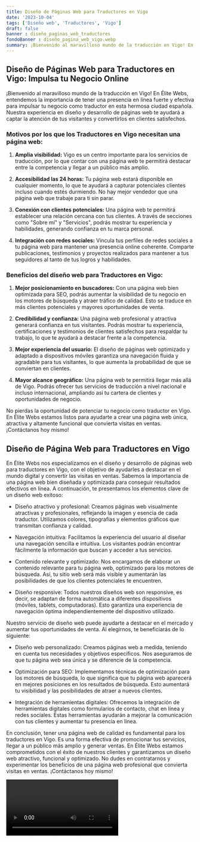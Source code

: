 ```yaml
---
title: Diseño de Páginas Web para Traductores en Vigo
date: '2023-10-04'
tags: ['Diseño web', 'Traductores', 'Vigo']
draft: false
banner : diseño_paginas_web_traductores
fondoBanner : diseño_pagina_web_vigo.webp
summary: ¡Bienvenido al maravilloso mundo de la traducción en Vigo! En Élite Webs, entendemos la importancia de tener una presencia en línea fuerte y efectiva para impulsar tu negocio como traductor en esta hermosa ciudad española. Nuestra experiencia en diseño y desarrollo de páginas web te ayudará a captar la atención de tus visitantes y convertirlos en clientes satisfechos.
---
```


## Diseño de Páginas Web para Traductores en Vigo: Impulsa tu Negocio Online

¡Bienvenido al maravilloso mundo de la traducción en Vigo! En Élite Webs, entendemos la importancia de tener una presencia en línea fuerte y efectiva para impulsar tu negocio como traductor en esta hermosa ciudad española. Nuestra experiencia en diseño y desarrollo de páginas web te ayudará a captar la atención de tus visitantes y convertirlos en clientes satisfechos.

### Motivos por los que los Traductores en Vigo necesitan una página web:

1. **Amplia visibilidad:** Vigo es un centro importante para los servicios de traducción, por lo que contar con una página web te permitirá destacar entre la competencia y llegar a un público más amplio.

2. **Accesibilidad las 24 horas:** Tu página web estará disponible en cualquier momento, lo que te ayudará a capturar potenciales clientes incluso cuando estés durmiendo. No hay mejor vendedor que una página web que trabaje para ti sin parar.

3. **Conexión con clientes potenciales:** Una página web te permitirá establecer una relación cercana con tus clientes. A través de secciones como "Sobre mí" y "Servicios", podrás mostrar tu experiencia y habilidades, generando confianza en tu marca personal.

4. **Integración con redes sociales:** Vincula tus perfiles de redes sociales a tu página web para mantener una presencia online coherente. Comparte publicaciones, testimonios y proyectos realizados para mantener a tus seguidores al tanto de tus logros y habilidades.

### Beneficios del diseño web para Traductores en Vigo:

1. **Mejor posicionamiento en buscadores:** Con una página web bien optimizada para SEO, podrás aumentar la visibilidad de tu negocio en los motores de búsqueda y atraer tráfico de calidad. Esto se traduce en más clientes potenciales y mayores oportunidades de venta.

2. **Credibilidad y confianza:** Una página web profesional y atractiva generará confianza en tus visitantes. Podrás mostrar tu experiencia, certificaciones y testimonios de clientes satisfechos para respaldar tu trabajo, lo que te ayudará a destacar frente a la competencia.

3. **Mejor experiencia del usuario:** El diseño de páginas web optimizado y adaptado a dispositivos móviles garantiza una navegación fluida y agradable para tus visitantes, lo que aumenta la probabilidad de que se conviertan en clientes.

4. **Mayor alcance geográfico:** Una página web te permitirá llegar más allá de Vigo. Podrás ofrecer tus servicios de traducción a nivel nacional e incluso internacional, ampliando así tu cartera de clientes y oportunidades de negocio.

No pierdas la oportunidad de potenciar tu negocio como traductor en Vigo. En Élite Webs estamos listos para ayudarte a crear una página web única, atractiva y altamente funcional que convierta visitas en ventas. ¡Contáctanos hoy mismo!

<GifSeo />

<Cta />

## Diseño de Página Web para Traductores en Vigo

En Élite Webs nos especializamos en el diseño y desarrollo de páginas web para traductores en Vigo, con el objetivo de ayudarles a destacar en el mundo digital y convertir las visitas en ventas. Sabemos la importancia de una página web bien diseñada y optimizada para conseguir resultados efectivos en línea. A continuación, te presentamos los elementos clave de un diseño web exitoso:

- Diseño atractivo y profesional: Creamos páginas web visualmente atractivas y profesionales, reflejando la imagen y esencia de cada traductor. Utilizamos colores, tipografías y elementos gráficos que transmitan confianza y calidad.

- Navegación intuitiva: Facilitamos la experiencia del usuario al diseñar una navegación sencilla e intuitiva. Los visitantes podrán encontrar fácilmente la información que buscan y acceder a tus servicios.

- Contenido relevante y optimizado: Nos encargamos de elaborar un contenido relevante para tu página web, optimizado para los motores de búsqueda. Así, tu sitio web será más visible y aumentarán las posibilidades de que los clientes potenciales te encuentren.

- Diseño responsive: Todos nuestros diseños web son responsive, es decir, se adaptan de forma automática a diferentes dispositivos (móviles, tablets, computadoras). Esto garantiza una experiencia de navegación óptima independientemente del dispositivo utilizado.

Nuestro servicio de diseño web puede ayudarte a destacar en el mercado y aumentar tus oportunidades de venta. Al elegirnos, te beneficiarás de lo siguiente:

- Diseño web personalizado: Creamos páginas web a medida, teniendo en cuenta tus necesidades y objetivos específicos. Nos aseguramos de que tu página web sea única y se diferencie de la competencia.

- Optimización para SEO: Implementamos técnicas de optimización para los motores de búsqueda, lo que significa que tu página web aparecerá en mejores posiciones en los resultados de búsqueda. Esto aumentará tu visibilidad y las posibilidades de atraer a nuevos clientes.

- Integración de herramientas digitales: Ofrecemos la integración de herramientas digitales como formularios de contacto, chat en línea y redes sociales. Estas herramientas ayudarán a mejorar la comunicación con tus clientes y aumentar tu presencia en línea.

En conclusión, tener una página web de calidad es fundamental para los traductores en Vigo. Es una forma efectiva de promocionar tus servicios, llegar a un público más amplio y generar ventas. En Élite Webs estamos comprometidos con el éxito de nuestros clientes y garantizamos un diseño web atractivo, funcional y optimizado. No dudes en contratarnos y experimentar los beneficios de una página web profesional que convierta visitas en ventas. ¡Contáctanos hoy mismo!

<Video />

<CtaBot job='Traductores' city='Vigo'/>

<Gmaps query='Vigo+españa+maps' />